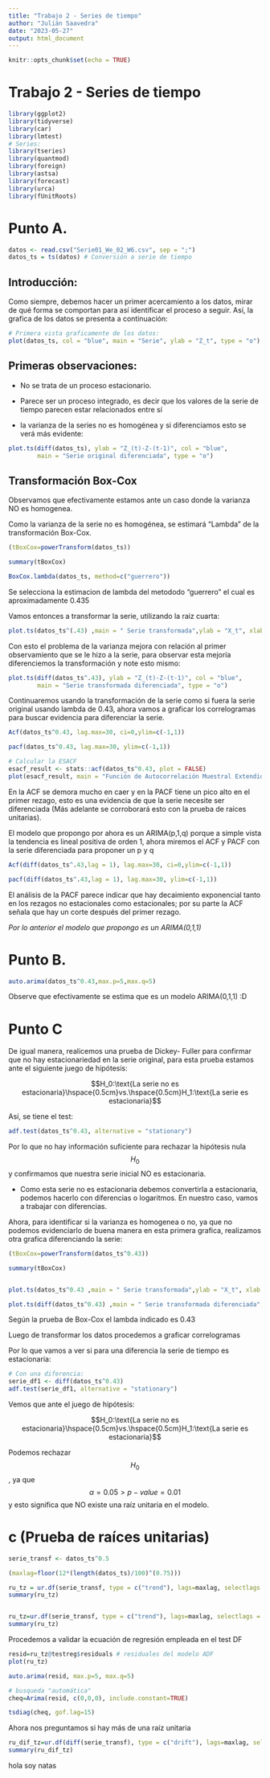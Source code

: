 ```yaml
---
title: "Trabajo 2 - Series de tiempo"
author: "Julián Saavedra"
date: "2023-05-27"
output: html_document
---
```


```r
knitr::opts_chunk$set(echo = TRUE)
```

# Trabajo 2 - Series de tiempo

```r
library(ggplot2)
library(tidyverse)
library(car)
library(lmtest)
# Series: 
library(tseries)
library(quantmod)
library(foreign)
library(astsa)
library(forecast)
library(urca)
library(fUnitRoots)
```

# Punto A.

```r
datos <- read.csv("Serie01_We_02_W6.csv", sep = ";")
datos_ts = ts(datos) # Conversión a serie de tiempo
```

## Introducción:

Como siempre, debemos hacer un primer acercamiento a los datos, mirar de qué forma se comportan para así identificar el proceso a seguir. Así, la grafica de los datos se presenta a continuación:

```r
# Primera vista graficamente de los datos: 
plot(datos_ts, col = "blue", main = "Serie", ylab = "Z_t", type = "o")
```

## Primeras observaciones: 

- No se trata de un proceso estacionario.

- Parece ser un proceso integrado, es decir que los valores de la serie de tiempo parecen estar relacionados entre sí 

- la varianza de la series no es homogénea y si diferenciamos esto se verá más evidente:


```r
plot.ts(diff(datos_ts), ylab = "Z_(t)-Z-(t-1)", col = "blue", 
        main = "Serie original diferenciada", type = "o")
```
## Transformación Box-Cox

Observamos que efectivamente estamos ante un caso donde la varianza NO es homogenea.

Como la varianza de la serie no es homogénea, se estimará "Lambda" de la transformación Box-Cox.

```r
(tBoxCox=powerTransform(datos_ts))
```
```r
summary(tBoxCox)
```


```r
BoxCox.lambda(datos_ts, method=c("guerrero"))
```
Se selecciona la estimacion de lambda del metododo "guerrero" el cual es aproximadamente 0.435



Vamos entonces a transformar la serie, utilizando la raiz cuarta:

```r
plot.ts(datos_ts^(.43) ,main = " Serie transformada",ylab = "X_t", xlab = "time", type = "o",col='blue', lwd = 1 )
```

Con esto el problema de la varianza mejora con relación al primer observamiento que se le hizo a la serie, para observar esta mejoría diferenciemos la transformación y note esto mismo:

```r
plot.ts(diff(datos_ts^.43), ylab = "Z_(t)-Z-(t-1)", col = "blue", 
        main = "Serie transformada diferenciada", type = "o")
```
Continuaremos usando la transformación de la serie como si fuera la serie original usando lambda de 0.43, ahora vamos a graficar los correlogramas para buscar evidencia para diferenciar la serie.

```r
Acf(datos_ts^0.43, lag.max=30, ci=0,ylim=c(-1,1))
```
```r
pacf(datos_ts^0.43, lag.max=30, ylim=c(-1,1))
```

```r
# Calcular la ESACF
esacf_result <- stats::acf(datos_ts^0.43, plot = FALSE)
plot(esacf_result, main = "Función de Autocorrelación Muestral Extendida (ESACF)")
```


En la ACF se demora mucho en caer y en la PACF tiene un pico alto en el primer rezago, esto es una evidencia de que la serie necesite ser diferenciada (Más adelante se corroborará esto con la prueba de raíces unitarias).

El modelo que propongo por ahora es un ARIMA(p,1,q) porque a simple vista la tendencia es lineal positiva de orden 1, ahora miremos el ACF y PACF con la serie diferenciada para proponer un p y q

```r
Acf(diff(datos_ts^.43,lag = 1), lag.max=30, ci=0,ylim=c(-1,1))
```

```r
pacf(diff(datos_ts^.43,lag = 1), lag.max=30, ylim=c(-1,1))
```
El análisis de la PACF parece indicar que hay decaimiento exponencial
tanto en los rezagos no estacionales como estacionales; por su parte la ACF señala
que hay un corte después del primer rezago.

*Por lo anterior el modelo que propongo es un ARIMA(0,1,1)*


# Punto B.

```r
auto.arima(datos_ts^0.43,max.p=5,max.q=5)
```
Observe que efectivamente se estima que es un modelo ARIMA(0,1,1) :D



# Punto C

De igual manera, realicemos una prueba de Dickey- Fuller para confirmar que no hay estacionariedad en la serie original, para esta prueba estamos ante el siguiente juego de hipótesis:

$$H_0:\text{La serie no es estacionaria}\hspace{0.5cm}vs.\hspace{0.5cm}H_1:\text{La serie es estacionaria}$$

Así, se tiene el test:

```r
adf.test(datos_ts^0.43, alternative = "stationary")
```

Por lo que no hay información suficiente para rechazar la hipótesis nula $$H_0$$ y confirmamos que nuestra serie inicial NO es estacionaria.



-   Como esta serie no es estacionaria debemos convertirla a estacionaria, podemos hacerlo con diferencias o logaritmos. En nuestro caso, vamos a trabajar con diferencias.

Ahora, para identificar si la varianza es homogenea o no, ya que no podemos evidenciarlo de buena manera en esta primera grafica, realizamos otra grafica diferenciando la serie:





```r
(tBoxCox=powerTransform(datos_ts^0.43))

summary(tBoxCox)


plot.ts(datos_ts^0.43 ,main = " Serie transformada",ylab = "X_t", xlab = "time", type = "o",col='blue')

plot.ts(diff(datos_ts^0.43) ,main = " Serie transformada diferenciada",ylab = "X_t-X_{t-1}", xlab = "time", col = "red", type= "o")

```
Según la prueba de Box-Cox el lambda indicado es 0.43

Luego de transformar los datos procedemos a graficar correlogramas 

Por lo que vamos a ver si para una diferencia la serie de tiempo es estacionaria:

```r
# Con una diferencia: 
serie_df1 <- diff(datos_ts^0.43)
adf.test(serie_df1, alternative = "stationary")
```

Vemos que ante el juego de hipótesis:

$$H_0:\text{La serie no es estacionaria}\hspace{0.5cm}vs.\hspace{0.5cm}H_1:\text{La serie es estacionaria}$$

Podemos rechazar $$H_0$$, ya que $$\alpha=0.05>p-value=0.01$$ y esto significa que NO existe una raíz unitaria en el modelo.



# c (Prueba de raíces unitarias)

```r
serie_transf <- datos_ts^0.5

(maxlag=floor(12*(length(datos_ts)/100)^(0.75)))

ru_tz = ur.df(serie_transf, type = c("trend"), lags=maxlag, selectlags = c("BIC"))
summary(ru_tz)


ru_tz=ur.df(serie_transf, type = c("trend"), lags=maxlag, selectlags = c("AIC"))
summary(ru_tz)

```

Procedemos a validar la ecuación de regresión empleada en el test DF


```r
resid=ru_tz@testreg$residuals # residuales del modelo ADF
plot(ru_tz)


```

```r
auto.arima(resid, max.p=5, max.q=5)

```
```r
# busqueda "automática"
cheq=Arima(resid, c(0,0,0), include.constant=TRUE)

tsdiag(cheq, gof.lag=15)
```
Ahora nos preguntamos si hay más de una raíz unitaria

```r
ru_dif_tz=ur.df(diff(serie_transf), type = c("drift"), lags=maxlag, selectlags = c("BIC"))
summary(ru_dif_tz)
```

hola soy natas
